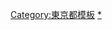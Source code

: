 {{Navbox
| name = 東京都行政組織
| title = {{Flagicon|東京都}} 東京都行政組織 [[File:Symbol flag of Tokyo.svg|25px|border]]
| style =
| image = [[File:Tokyo Metropolitan Government Building 2012.JPG|80px]]
| group1 = 決策機構
| list1 = '''[[東京都議會]]'''
| group2 = 執行機構
| list2 = {{Navbox|child
| groupstyle = 8em
| liststyle = auto
| group1 =
| list1 = '''[[東京都知事]]''' - '''{{link-ja|東京都副知事|東京都副知事}}''' - [[技監#東京都|東京都技監]]
| group2 = 知事部局
| list2 = {{link-ja|東京都知事本局|東京都知事本局|知事本局}} - {{link-ja|東京都青少年、治安對策本部|東京都青少年・治安対策本部|青少年、治安對策本部}} &#124; {{link-ja|東京都總務局|東京都総務局|總務局}} &#124; [[東京都財務局|財務局]] &#124; {{link-ja|東京都主稅局|東京都主税局|主稅局}} &#124; {{link-ja|東京都生活文化體育局|東京都生活文化スポーツ局|生活文化局}} &#124; {{link-ja|東京都體育振興局|東京都スポーツ振興局|奧運、殘障奧運準備局}} &#124; {{link-ja|東京都都市整備局|東京都都市整備局|都市整備局}} &#124; {{link-ja|東京都環境局|東京都環境局|環境局}} &#124; {{link-ja|東京都福祉保健局|東京都福祉保健局|福祉保健局}} - 醫院經營本部 &#124; [[東京都產業勞動局|產業勞動局]] - [[東京都中央批發市場|中央批發市場]] &#124; {{link-ja|東京都建設局|東京都建設局|建設局}} &#124; [[東京都港灣局|港灣局]] &#124; {{link-ja|東京都會計管理局|東京都会計管理局|會計管理局}}
| group3 = {{link-ja|消防本部|消防本部}}
| list3 = [[東京消防廳]]
| group4 = 公營企業
| list4 = [[東京都交通局|交通局]] &#124; {{link-ja|東京都水道局|東京都水道局|水道局}} &#124; {{link-ja|東京都下水道局|東京都下水道局|下水道局}}
| group5 = 行政委員會
| list5 = {{link-ja|東京都教育委員會|東京都教育委員会|教育委員會}}（{{link-ja|東京都教育廳|東京都教育庁|教育廳}}） &#124; 選舉管理委員會 &#124; {{link-ja|東京都人事委員會|東京都人事委員会|人事委員會}} &#124; 監査委員（監査事務局） &#124; [[東京都公安委員會|公安委員會]]（[[警視廳]]） &#124; 勞動委員會 &#124; 徵收委員會 &#124;海區漁業調整委員會 &#124; 內水面漁場管理委員會
}}
}}<noinclude>
[[Category:東京都模板]]
[[Category:東京都行政機關|*]]
</noinclude>